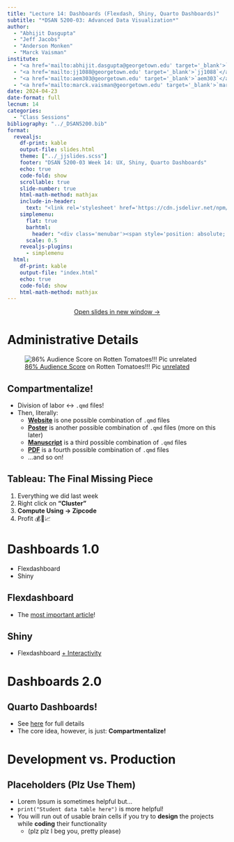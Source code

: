 ```yaml
---
title: "Lecture 14: Dashboards (Flexdash, Shiny, Quarto Dashboards)"
subtitle: "*DSAN 5200-03: Advanced Data Visualization*"
author:
  - "Abhijit Dasgupta"
  - "Jeff Jacobs"
  - "Anderson Monken"
  - "Marck Vaisman"
institute:
  - "<a href='mailto:abhijit.dasgupta@georgetown.edu' target='_blank'>`abhijit.dasgupta`</a>"
  - "<a href='mailto:jj1088@georgetown.edu' target='_blank'>`jj1088`</a>"
  - "<a href='mailto:aem303@georgetown.edu' target='_blank'>`aem303`</a>"
  - "<a href='mailto:marck.vaisman@georgetown.edu' target='_blank'>`marck.vaisman`</a>"
date: 2024-04-23
date-format: full
lecnum: 14
categories:
  - "Class Sessions"
bibliography: "../_DSAN5200.bib"
format:
  revealjs:
    df-print: kable
    output-file: slides.html
    theme: ["../_jjslides.scss"]
    footer: "DSAN 5200-03 Week 14: UX, Shiny, Quarto Dashboards"
    echo: true
    code-fold: show
    scrollable: true
    slide-number: true
    html-math-method: mathjax
    include-in-header:
      text: "<link rel='stylesheet' href='https://cdn.jsdelivr.net/npm/bootstrap@5.2.3/dist/css/bootstrap.min.css' integrity='sha384-rbsA2VBKQhggwzxH7pPCaAqO46MgnOM80zW1RWuH61DGLwZJEdK2Kadq2F9CUG65' crossorigin='anonymous'><link rel='stylesheet' href='https://cdn.jsdelivr.net/npm/bootstrap-icons@1.10.5/font/bootstrap-icons.css'>"
    simplemenu:
      flat: true
      barhtml:
        header: "<div class='menubar'><span style='position: absolute; left: 8; padding-left: 8px;'><a href='./index.html'>&larr; Return to Notes</a></span><ul class='menu'></ul></div>"
      scale: 0.5
    revealjs-plugins:
      - simplemenu
  html:
    df-print: kable
    output-file: "index.html"
    echo: true
    code-fold: show
    html-math-method: mathjax
---
```


::: {.content-visible unless-format="revealjs"}

<center>
<a class="h2" href="./slides.html" target="_blank">Open slides in new window &rarr;</a>
</center>

:::

# Administrative Details {data-stack-name="Admin"}

![<a href='https://www.rottentomatoes.com/m/dogs_breakfast' target='_blank'>86% Audience Score</a> on Rotten Tomatoes!!! Pic <a href='https://www.youtube.com/watch?v=mdeo7Q2E5cE' target='_blank'>unrelated</a>](images/breakfast.jpg){fig-align="center"}

## Compartmentalize!

* Division of labor $\longleftrightarrow$ `.qmd` files!
* Then, literally:
    * <a href='https://quarto.org/docs/websites/' target='_blank'>**Website**</a> is one possible combination of `.qmd` files
    * <a href='https://quarto.org/docs/dashboards/' target='_blank'>**Poster**</a> is another possible combination of `.qmd` files (more on this later)
    * <a href='https://quarto.org/docs/manuscripts/' target='_blank'>**Manuscript**</a> is a third possible combination of `.qmd` files
    * <a href='https://quarto.org/docs/output-formats/pdf-basics.html' target='_blank'>**PDF**</a> is a fourth possible combination of `.qmd` files
    * ...and so on!

## Tableau: The Final Missing Piece

1. Everything we did last week
2. Right click on **"Cluster"**
3. **Compute Using &rarr; Zipcode**
4. Profit 💰🤑📈

# Dashboards 1.0 {data-stack-name="Dashboards 1.0"}

* Flexdashboard
* Shiny

## Flexdashboard

* The <a href='https://pkgs.rstudio.com/flexdashboard/articles/using.html' target='_blank'>most important article</a>!

## Shiny

* Flexdashboard <a href='https://pkgs.rstudio.com/flexdashboard/articles/shiny.html' target='_blank'>+ Interactivity</a>

# Dashboards 2.0 {data-stack-name="Dashboards 2.0"}

## Quarto Dashboards!

* See <a href='https://quarto.org/docs/dashboards/' target='_blank'>here</a> for full details
* The core idea, however, is just: **Compartmentalize!**

# Development vs. Production {data-stack-name="Dev vs. Production"}

## Placeholders (Plz Use Them)

* Lorem Ipsum is sometimes helpful but...
* `print("Student data table here")` is more helpful!
* You will run out of usable brain cells if you try to **design** the projects while **coding** their functionality
    * (plz plz I beg you, pretty please)